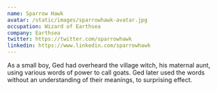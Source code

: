 ```yaml
---
name: Sparrow Hawk
avatar: /static/images/sparrowhawk-avatar.jpg
occupation: Wizard of Earthsea
company: Earthsea
twitter: https://twitter.com/sparrowhawk
linkedin: https://www.linkedin.com/sparrowhawk
---
```


As a small boy, Ged had overheard the village witch, his maternal aunt, using various words of power to call goats. Ged later used the words without an understanding of their meanings, to surprising effect.